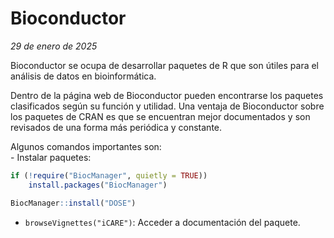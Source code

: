# Bioconductor
_29 de enero de 2025_  

Bioconductor se ocupa de desarrollar paquetes de R que son útiles para 
el análisis de datos en bioinformática.  

Dentro de la página web de Bioconductor pueden encontrarse los paquetes 
clasificados según su función y utilidad. Una ventaja de Bioconductor 
sobre los paquetes de CRAN es que se encuentran mejor documentados y 
son revisados de una forma más periódica y constante.  

Algunos comandos importantes son:  
- Instalar paquetes:  
```r
if (!require("BiocManager", quietly = TRUE))
    install.packages("BiocManager")

BiocManager::install("DOSE")
```  
- `browseVignettes("iCARE")`: Acceder a documentación del paquete.
